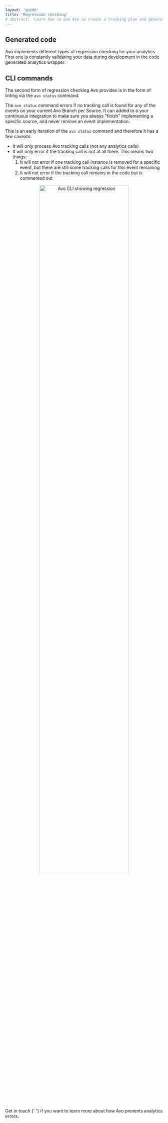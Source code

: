 ```yaml
---
layout: 'guide'
title: 'Regression checking'
# abstract: 'Learn how to use Avo to create a tracking plan and generate high quality, actionable data.'
---
```



## Generated code

Avo implements different types of regression checking for your analytics. First
one is constantly validating your data during development in the code generated
analytics wrapper.

## CLI commands

The second form of regression checking Avo provides is in the form of linting
via the `avo status` command.

The `avo status` command errors if no tracking call is found for any of the events on your current Avo Branch per Source. It can added to a your continuous integration to make sure you always "finish" implementing a specific source, and never remove an event implementation.

This is an early iteration of the `avo status` command and therefore it has a few caveats:

- It will only process Avo tracking calls (not any analytics calls)
- It will only error if the tracking call is not at all there. This means two things:
  1. It will not error if one tracking call instance is removed for a specific event, but there are still some tracking calls for this event remaining
  2. It will not error if the tracking call remains in the code but is commented out

<center>
  <img
    src={require('../images/regression.png')}
    width="75%"
    alt="Avo CLI showing regression"
  />
</center>

<p>
  <Link passHref href="/help/troubleshooting">
    <a>Get in touch</a>
  </Link>{' '}
  if you want to learn more about how Avo prevents analytics errors.
</p>
